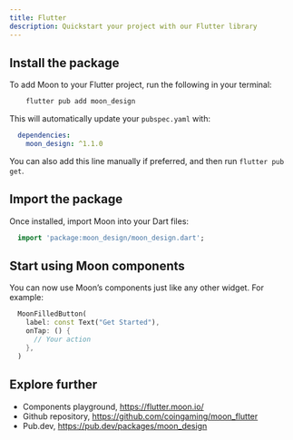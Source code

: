 ```yaml
---
title: Flutter
description: Quickstart your project with our Flutter library
---
```


## Install the package

To add Moon to your Flutter project, run the following in your terminal:

```bash
    flutter pub add moon_design
```

This will automatically update your `pubspec.yaml` with:

```yaml
  dependencies:
    moon_design: ^1.1.0
```

You can also add this line manually if preferred, and then run `flutter pub get`.

## Import the package

Once installed, import Moon into your Dart files:

```dart
  import 'package:moon_design/moon_design.dart';
```

## Start using Moon components

You can now use Moon’s components just like any other widget. For example:

```dart
  MoonFilledButton(
    label: const Text("Get Started"),
    onTap: () {
      // Your action
    },
  )
```

## Explore further

- Components playground, https://flutter.moon.io/
- Github repository, https://github.com/coingaming/moon_flutter
- Pub.dev, https://pub.dev/packages/moon_design
